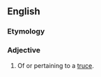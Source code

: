 ==English==

===Etymology===
{{suffix|truce|al}}

===Adjective===
{{en-adj|-}}

# Of or pertaining to a [[truce]].
{{anagrams:en/acilrtu}}